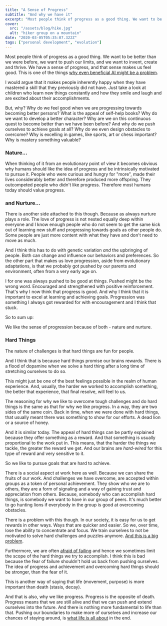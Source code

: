 ```yaml
---
title: "A Sense of Progress"
subtitle: "And why we have it"
excerpt: "Most people think of progress as a good thing. We want to be better than we were before, we want to push our limits, and we want to invent, create and thrive. We have a sense of progress, and that sense makes us feel good. But, why?"
cover: 
  src: "/assets/blog/hike.jpg"
  alt: "hiker group on a mountain"
date: "2020-03-05T05:35:07.322Z"
tags: ["personal development", "evolution"]
---
```


Most people think of progress as a good thing. We want to be better than we were before, we want to push our limits, and we want to invent, create and thrive. We have a sense of progress, and that sense makes us feel good. This is one of the things [why even beneficial AI might be a problem](/posts/open-ai-codex).

I would argue that it makes people inherently happy when they have mastered a skill that they previously did not have. Just take a look at children who learn new things constantly and how they smile and laugh and are excited about their accomplishments.

But, why? Why do we feel good when we are progressing towards becoming better persons? What is the appeal of self-help books? Why do we want to develop a better character? Why are we on this continuous quest to become better than we have been before? And why do we push ourselves to achieve goals at all? Why do we even design obstacles to overcome? Why is excelling in games, like sports, art or chess important? Why is mastery something valuable?

### Nature...

When thinking of it from an evolutionary point of view it becomes obvious why humans should like the idea of progress and be intrinsically motivated to pursue it. People who were curious and hungry for "more", made their lives considerably better and therefore produced more offspring. They outcompeted people who didn't like progress. Therefore most humans today should value progress. 

### and Nurture...

There is another side attached to this though. Because as always nurture plays a role. The love of progress is not nested equally deep within everyone and I know enough people who do not seem to get the same kick out of learning new stuff and progressing towards goals as other people do. Some people are just more content with what they have and don't need to move as much.

And I think this has to do with genetic variation *and* the upbringing of people. Both can change and influence our behaviors and preferences. So the other part that makes us love progression, aside from evolutionary adaptations, is that we probably got pushed by our parents and environment, often from a very early age on.

I for one was always pushed to be good at things. Pushed might be the wrong word. Encouraged and strengthened with positive reinforcement. That's why I now think that progress is good. And why I think that it is important to excel at learning and achieving goals. Progression was something I always got rewarded for with encouragement and I think that stuck.

So to sum up:

We like the sense of progression because of both - nature and nurture. 

### Hard Things 

The nature of challenges is that hard things are fun for people. 

And I think that is because hard things promise our brains rewards. There is a flood of dopamine when we solve a hard thing after a long time of stretching ourselves to do so.

This might just be one of the best feelings possible in the realm of human experience. And, usually, the harder we worked to accomplish something, the better that experience, that final resolve, will feel to us. 

The reasoning for why we like to overcome tough challenges and do hard things is the same as that for why we like progress. In a way, they are two sides of the same coin. Back in time, when we were done with hard things, that usually meant there was something to show for our efforts. A dead lion or a source of honey.

And it is similar today. The appeal of hard things can be partly explained because they offer something as a reward. And that something is usually proportional to the work put in. This means, that the harder the things we tackle, the greater the reward we get. And our brains are *hard-wired* for this type of reward and very sensitive to it. 

So we like to pursue goals that are hard to achieve.

There is a social aspect at work here as well. Because we can share the fruits of our work. And challenges we have overcome, are accepted within groups as a token of personal achievement. They show who we are to others, they are a form of signaling and a way of gaining trust and appreciation from others. Because, somebody who can accomplish hard things, is somebody we want to have in our group of peers. It's much better to go hunting lions if everybody in the group is good at overcoming obstacles.

There is a problem with this though. In our society, it is easy for us to get rewards in other ways. Ways that are quicker and easier. So we, over time, lose the ability to concentrate and focus. We train ourselves to not be motivated to solve hard challenges and puzzles anymore. [And this is a big problem](/posts/the-problem-at-the-heart-of-capitalism).
 
Furthermore, we are often [afraid of failing](/posts/fundamental-problems#fear-of-failure) and hence we sometimes limit the scope of the hard things we try to accomplish. I think this is bad because the fear of failure shouldn't hold us back from pushing ourselves. The idea of progress and achievement and overcoming hard things should be stronger, than the fear of it.

This is another way of saying that life (movement, purpose) is more important than death (stasis, decay).

And that is also, why we like progress. Progress is the opposite of death. Progress means that we are still alive and that we can push and extend ourselves into the future. And there is nothing more fundamental to life than that. Pushing our boundaries to make more of ourselves and increase our chances of staying around, is [what life is all about](/posts/purpose) in the end. 
